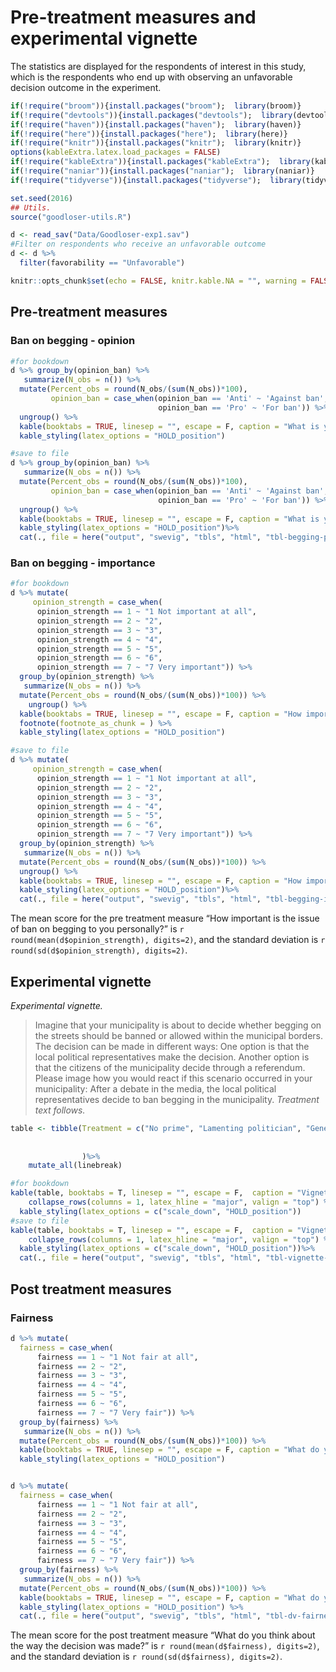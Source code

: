 # Pre-treatment measures and experimental vignette
The statistics are displayed for the respondents of interest in this study, which is the respondents who end up with observing an unfavorable decision outcome in the experiment.

```r
if(!require("broom")){install.packages("broom");  library(broom)}
if(!require("devtools")){install.packages("devtools");  library(devtools)}
if(!require("haven")){install.packages("haven");  library(haven)}
if(!require("here")){install.packages("here");  library(here)}
if(!require("knitr")){install.packages("knitr");  library(knitr)}
options(kableExtra.latex.load_packages = FALSE) 
if(!require("kableExtra")){install.packages("kableExtra");  library(kableExtra)}
if(!require("naniar")){install.packages("naniar");  library(naniar)}
if(!require("tidyverse")){install.packages("tidyverse");  library(tidyverse)}

set.seed(2016)
## Utils. 
source("goodloser-utils.R")

d <- read_sav("Data/Goodloser-exp1.sav")
#Filter on respondents who receive an unfavorable outcome
d <- d %>% 
  filter(favorability == "Unfavorable") 

knitr::opts_chunk$set(echo = FALSE, knitr.kable.NA = "", warning = FALSE, message = FALSE)

```

## Pre-treatment measures

### Ban on begging - opinion
```r
#for bookdown
d %>% group_by(opinion_ban) %>%
   summarize(N_obs = n()) %>% 
  mutate(Percent_obs = round(N_obs/(sum(N_obs))*100),
         opinion_ban = case_when(opinion_ban == 'Anti' ~ 'Against ban',
                                 opinion_ban == 'Pro' ~ 'For ban')) %>%
  ungroup() %>% 
  kable(booktabs = TRUE, linesep = "", escape = F, caption = "What is your opinion on a ban on begging in your municipality?", col.names = linebreak(c("Value", "N", "Percent"))) %>% 
  kable_styling(latex_options = "HOLD_position")

#save to file
d %>% group_by(opinion_ban) %>%
   summarize(N_obs = n()) %>% 
  mutate(Percent_obs = round(N_obs/(sum(N_obs))*100),
         opinion_ban = case_when(opinion_ban == 'Anti' ~ 'Against ban',
                                 opinion_ban == 'Pro' ~ 'For ban')) %>%
  ungroup() %>% 
  kable(booktabs = TRUE, linesep = "", escape = F, caption = "What is your opinion on a ban on begging in your municipality?", col.names = linebreak(c("Value", "N", "Percent"))) %>% 
  kable_styling(latex_options = "HOLD_position")%>% 
  cat(., file = here("output", "swevig", "tbls", "html", "tbl-begging-pref-swevig.html"))
```

### Ban on begging - importance
```r
#for bookdown
d %>% mutate(
     opinion_strength = case_when(
      opinion_strength == 1 ~ "1 Not important at all",
      opinion_strength == 2 ~ "2",
      opinion_strength == 3 ~ "3",
      opinion_strength == 4 ~ "4",
      opinion_strength == 5 ~ "5",
      opinion_strength == 6 ~ "6",
      opinion_strength == 7 ~ "7 Very important")) %>% 
  group_by(opinion_strength) %>%
   summarize(N_obs = n()) %>% 
  mutate(Percent_obs = round(N_obs/(sum(N_obs))*100)) %>%
    ungroup() %>% 
  kable(booktabs = TRUE, linesep = "", escape = F, caption = "How important is the issue of ban on begging to you personally?", col.names = linebreak(c("Value", "N", "Percent"))) %>% 
  footnote(footnote_as_chunk = ) %>% 
  kable_styling(latex_options = "HOLD_position")

#save to file
d %>% mutate(
     opinion_strength = case_when(
      opinion_strength == 1 ~ "1 Not important at all",
      opinion_strength == 2 ~ "2",
      opinion_strength == 3 ~ "3",
      opinion_strength == 4 ~ "4",
      opinion_strength == 5 ~ "5",
      opinion_strength == 6 ~ "6",
      opinion_strength == 7 ~ "7 Very important")) %>% 
  group_by(opinion_strength) %>%
   summarize(N_obs = n()) %>% 
  mutate(Percent_obs = round(N_obs/(sum(N_obs))*100)) %>%
  ungroup() %>% 
  kable(booktabs = TRUE, linesep = "", escape = F, caption = "How important is the issue of ban on begging to you personally?", col.names = linebreak(c("Value", "N", "Percent"))) %>% 
  kable_styling(latex_options = "HOLD_position")%>% 
  cat(., file = here("output", "swevig", "tbls", "html", "tbl-begging-importance-swevig.html"))
```
The mean score for the pre treatment measure "How important is the issue of ban on begging to you personally?" is `r round(mean(d$opinion_strength), digits=2)`, and the standard deviation is `r round(sd(d$opinion_strength), digits=2)`.

## Experimental vignette

*Experimental vignette.*

>Imagine that your municipality is about to decide whether begging on the streets should be banned or allowed within the municipal borders. The decision can be made in different ways: One option is that the local political representatives make the decision. Another option is that the citizens of the municipality decide through a referendum. Please image how you would react if this scenario occurred in your municipality: After a debate in the media, the local political representatives decide to ban begging in the municipality. *Treatment text follows.*

```r
table <- tibble(Treatment = c("No prime", "Lamenting politician", "Generic good loser prime"), Text = c("Imagine that your municipality is about to decide whether begging on the streets should be banned or allowed within the municipal borders. The decision can be made in different ways: One option is that the local political representatives make the decision. Another option is that the citizens of the municipality decide through a referendum. Please image how you would react if this scenario occurred in your municipality: After a debate in the media, the local political representatives decide to ban begging in the municipality.", 
                                                                                             "Imagine that your municipality is about to decide whether begging on the streets should be banned or allowed within the municipal borders. The decision can be made in different ways: One option is that the local political representatives make the decision. Another option is that the citizens of the municipality decide through a referendum. Please image how you would react if this scenario occurred in your municipality: After a debate in the media, the local political representatives decide to ban begging in the municipality. After the decision, the leader of one of the parties who where in favor of a ban states that they are disappointed and that the decision was wrong.",
                                                                                             "Imagine that your municipality is about to decide whether begging on the streets should be banned or allowed within the municipal borders. The decision can be made in different ways: One option is that the local political representatives make the decision. Another option is that the citizens of the municipality decide through a referendum. Please image how you would react if this scenario occurred in your municipality: After a debate in the media, the local political representatives decide to ban begging in the municipality. After the decision, the leader of one of the parties who where in favor of a ban states that they are disappointed and that the decision was wrong, but that's how it is like living in a democracy.")
                )%>% 
    mutate_all(linebreak)

#for bookdown
kable(table, booktabs = T, linesep = "", escape = F,  caption = "Vignette treatments and texts, Swedish vignette experiment", col.names = linebreak(c("Treatment", "Text"))) %>% 
    collapse_rows(columns = 1, latex_hline = "major", valign = "top") %>% 
  kable_styling(latex_options = c("scale_down", "HOLD_position"))
#save to file
kable(table, booktabs = T, linesep = "", escape = F,  caption = "Vignette treatments and texts, Swedish vignette experiment", col.names = linebreak(c("Treatment", "Text"))) %>% 
    collapse_rows(columns = 1, latex_hline = "major", valign = "top") %>% 
  kable_styling(latex_options = c("scale_down", "HOLD_position"))%>% 
  cat(., file = here("output", "swevig", "tbls", "html", "tbl-vignette-swevig.html"))

```

## Post treatment measures
### Fairness
```r

d %>% mutate(
  fairness = case_when(
      fairness == 1 ~ "1 Not fair at all",
      fairness == 2 ~ "2",
      fairness == 3 ~ "3",
      fairness == 4 ~ "4",
      fairness == 5 ~ "5",
      fairness == 6 ~ "6",
      fairness == 7 ~ "7 Very fair")) %>% 
  group_by(fairness) %>%
   summarize(N_obs = n()) %>% 
  mutate(Percent_obs = round(N_obs/(sum(N_obs))*100)) %>% 
  kable(booktabs = TRUE, linesep = "", escape = F, caption = "What do you think about the way the decision was made?", col.names = linebreak(c("Value", "N", "Percent")))%>% 
  kable_styling(latex_options = "HOLD_position")


d %>% mutate(
  fairness = case_when(
      fairness == 1 ~ "1 Not fair at all",
      fairness == 2 ~ "2",
      fairness == 3 ~ "3",
      fairness == 4 ~ "4",
      fairness == 5 ~ "5",
      fairness == 6 ~ "6",
      fairness == 7 ~ "7 Very fair")) %>% 
  group_by(fairness) %>%
   summarize(N_obs = n()) %>% 
  mutate(Percent_obs = round(N_obs/(sum(N_obs))*100)) %>% 
  kable(booktabs = TRUE, linesep = "", escape = F, caption = "What do you think about the way the decision was made?", col.names = linebreak(c("Value", "N", "Percent")))%>% 
  kable_styling(latex_options = "HOLD_position") %>% 
  cat(., file = here("output", "swevig", "tbls", "html", "tbl-dv-fairness-swevig.html"))

```
The mean score for the post treatment measure "What do you think about the way the decision was made?" is `r round(mean(d$fairness), digits=2)`, and the standard deviation is `r round(sd(d$fairness), digits=2)`.

<!-- ### Justice -->
<!-- ```{r 1031_outcome_measure_justice} -->

<!-- d %>% mutate( -->
<!--    justice = case_when( -->
<!--       justice == 1 ~ "1 Not just at all", -->
<!--       justice == 2 ~ "2", -->
<!--       justice == 3 ~ "3", -->
<!--       justice == 4 ~ "4", -->
<!--       justice == 5 ~ "5", -->
<!--       justice == 6 ~ "6", -->
<!--       justice == 7 ~ "7 Very just")) %>%  -->
<!--   group_by(justice) %>% -->
<!--    summarize(N_obs = n()) %>%  -->
<!--   mutate(Percent_obs = round(N_obs/(sum(N_obs))*100)) %>%  -->
<!--   kable(booktabs = TRUE, linesep = "", escape = F, caption = "How just do you think the decision procedure was?", col.names = linebreak(c("Value", "N", "Percent")))%>%  -->
<!--   kable_styling(latex_options = "HOLD_position") -->

<!-- d %>% mutate( -->
<!--    justice = case_when( -->
<!--       justice == 1 ~ "1 Not just at all", -->
<!--       justice == 2 ~ "2", -->
<!--       justice == 3 ~ "3", -->
<!--       justice == 4 ~ "4", -->
<!--       justice == 5 ~ "5", -->
<!--       justice == 6 ~ "6", -->
<!--       justice == 7 ~ "7 Very just")) %>%  -->
<!--   group_by(justice) %>% -->
<!--    summarize(N_obs = n()) %>%  -->
<!--   mutate(Percent_obs = round(N_obs/(sum(N_obs))*100)) %>%  -->
<!--   kable(booktabs = TRUE, linesep = "", escape = F, caption = "How just do you think the decision procedure was?", col.names = linebreak(c("Value", "N", "Percent")))%>%  -->
<!--   kable_styling(latex_options = "HOLD_position") %>%  -->
<!--   cat(., file = here("output", "swevig", "tbls", "html", "tbl-dv-justice-swevig.html")) -->
<!-- ``` -->
<!-- The mean score for the post treatment measure "How just do you think the decision procedure was?" is `r round(mean(d$justice), digits=2)`, and the standard deviation is `r round(sd(d$justice), digits=2)`. -->

<!-- ### Evaluation -->
<!-- ```{r 1031_outcome_measure_eval} -->
<!-- d %>% mutate( -->
<!--      eval = case_when( -->
<!--       eval == 1 ~ "1 Very bad", -->
<!--       eval == 2 ~ "2", -->
<!--       eval == 3 ~ "3", -->
<!--       eval == 4 ~ "4", -->
<!--       eval == 5 ~ "5", -->
<!--       eval == 6 ~ "6", -->
<!--       eval == 7 ~ "7 Very good")) %>%  -->
<!--   group_by(eval) %>% -->
<!--    summarize(N_obs = n()) %>%  -->
<!--   mutate(Percent_obs = round(N_obs/(sum(N_obs))*100)) %>%  -->
<!--   kable(booktabs = TRUE, linesep = "", escape = F, caption = "What do you think in general about the decision?", col.names = linebreak(c("Value", "N", "Percent")))%>%  -->
<!--   kable_styling(latex_options = "HOLD_position")  -->

<!-- d %>% mutate( -->
<!--      eval = case_when( -->
<!--       eval == 1 ~ "1 Very bad", -->
<!--       eval == 2 ~ "2", -->
<!--       eval == 3 ~ "3", -->
<!--       eval == 4 ~ "4", -->
<!--       eval == 5 ~ "5", -->
<!--       eval == 6 ~ "6", -->
<!--       eval == 7 ~ "7 Very good")) %>%  -->
<!--   group_by(eval) %>% -->
<!--    summarize(N_obs = n()) %>%  -->
<!--   mutate(Percent_obs = round(N_obs/(sum(N_obs))*100)) %>%  -->
<!--   kable(booktabs = TRUE, linesep = "", escape = F, caption = "What do you think in general about the decision?", col.names = linebreak(c("Value", "N", "Percent")))%>%  -->
<!--   kable_styling(latex_options = "HOLD_position") %>%  -->
<!--   cat(., file = here("output", "swevig", "tbls", "html", "tbl-dv-evaluation-swevig.html")) -->
<!-- ``` -->
<!-- The mean score for the post treatment measure "What do you think in general about the decision?" is `r round(mean(d$eval), digits=2)`, and the standard deviation is `r round(sd(d$eval), digits=2)`. -->

<!-- ### Acceptance -->
<!-- ```{r 1031_outcome_measure_comply} -->
<!-- d %>% mutate( -->
<!--   comply = case_when( -->
<!--       comply == 1 ~ "1 Not willing at all", -->
<!--       comply == 2 ~ "2", -->
<!--       comply == 3 ~ "3", -->
<!--       comply == 4 ~ "4", -->
<!--       comply == 5 ~ "5", -->
<!--       comply == 6 ~ "6", -->
<!--       comply == 7 ~ "7 Very willing")) %>%  -->
<!--   group_by(comply) %>% -->
<!--    summarize(N_obs = n()) %>%  -->
<!--   mutate(Percent_obs = round(N_obs/(sum(N_obs))*100)) %>%  -->
<!--   kable(booktabs = TRUE, linesep = "", escape = F, caption = "How willing are you to accept and comply with the decision?", col.names = linebreak(c("Value", "N", "Percent")))%>%  -->
<!--   kable_styling(latex_options = "HOLD_position") -->

<!-- t <- d %>% mutate( -->
<!--   comply = case_when( -->
<!--       comply == 1 ~ "1 Not willing at all", -->
<!--       comply == 2 ~ "2", -->
<!--       comply == 3 ~ "3", -->
<!--       comply == 4 ~ "4", -->
<!--       comply == 5 ~ "5", -->
<!--       comply == 6 ~ "6", -->
<!--       comply == 7 ~ "7 Very willing")) %>%  -->
<!--   group_by(comply) %>% -->
<!--    summarize(N_obs = n()) %>%  -->
<!--   mutate(Percent_obs = round(N_obs/(sum(N_obs))*100)) %>%  -->
<!--     kable(booktabs = TRUE, linesep = "", escape = F, caption = "How willing are you to accept and comply with the decision?", col.names = linebreak(c("Value", "N", "Percent")))%>%  -->
<!--   kable_styling(latex_options = "HOLD_position") %>%  -->
<!--   cat(., file = here("output", "swevig", "tbls", "html", "tbl-dv-accept-swevig.html")) -->
<!-- ``` -->
<!-- The mean score for the post treatment measure "How willing are you to accept and comply with the decision?" is `r round(mean(d$comply), digits=2)`, and the standard deviation is `r round(sd(d$comply), digits=2)`. -->

